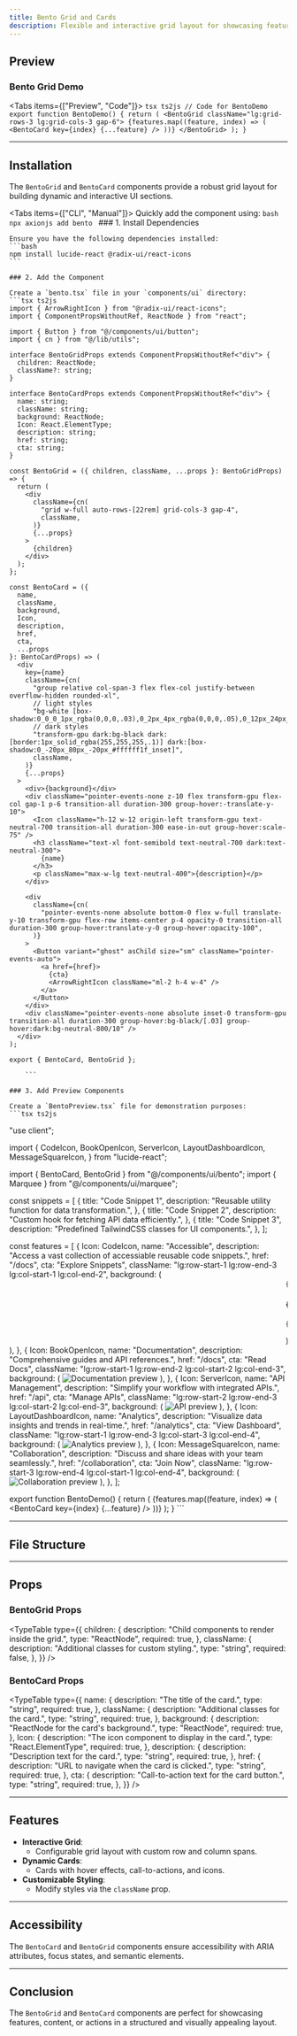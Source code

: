 ```yaml
---
title: Bento Grid and Cards
description: Flexible and interactive grid layout for showcasing features, actions, or content dynamically.
---
```



## Preview

### Bento Grid Demo

<Tabs items={["Preview", "Code"]}>
  <Tab value="Preview" className="m-auto h-auto pb-8 content-center">
    <BentoDemo />
  </Tab>
  <Tab value="Code" className="w-auto h-auto">
    ```tsx ts2js
    // Code for BentoDemo
    export function BentoDemo() {
      return (
        <BentoGrid className="lg:grid-rows-3 lg:grid-cols-3 gap-6">
          {features.map((feature, index) => (
            <BentoCard key={index} {...feature} />
          ))}
        </BentoGrid>
      );
    }
    ```
  </Tab>
</Tabs>

---

## Installation

The `BentoGrid` and `BentoCard` components provide a robust grid layout for building dynamic and interactive UI sections.

<Tabs items={["CLI", "Manual"]}>
  <Tab value="CLI">
    Quickly add the component using:
    ```bash
    npx axionjs add bento
    ```
  </Tab>
  <Tab value="Manual">
    ### 1. Install Dependencies

    Ensure you have the following dependencies installed:
    ```bash
    npm install lucide-react @radix-ui/react-icons
    ```

    ### 2. Add the Component

    Create a `bento.tsx` file in your `components/ui` directory:
    ```tsx ts2js
    import { ArrowRightIcon } from "@radix-ui/react-icons";
    import { ComponentPropsWithoutRef, ReactNode } from "react";
    
    import { Button } from "@/components/ui/button";
    import { cn } from "@/lib/utils";
    
    interface BentoGridProps extends ComponentPropsWithoutRef<"div"> {
      children: ReactNode;
      className?: string;
    }
    
    interface BentoCardProps extends ComponentPropsWithoutRef<"div"> {
      name: string;
      className: string;
      background: ReactNode;
      Icon: React.ElementType;
      description: string;
      href: string;
      cta: string;
    }
    
    const BentoGrid = ({ children, className, ...props }: BentoGridProps) => {
      return (
        <div
          className={cn(
            "grid w-full auto-rows-[22rem] grid-cols-3 gap-4",
            className,
          )}
          {...props}
        >
          {children}
        </div>
      );
    };
    
    const BentoCard = ({
      name,
      className,
      background,
      Icon,
      description,
      href,
      cta,
      ...props
    }: BentoCardProps) => (
      <div
        key={name}
        className={cn(
          "group relative col-span-3 flex flex-col justify-between overflow-hidden rounded-xl",
          // light styles
          "bg-white [box-shadow:0_0_0_1px_rgba(0,0,0,.03),0_2px_4px_rgba(0,0,0,.05),0_12px_24px_rgba(0,0,0,.05)]",
          // dark styles
          "transform-gpu dark:bg-black dark:[border:1px_solid_rgba(255,255,255,.1)] dark:[box-shadow:0_-20px_80px_-20px_#ffffff1f_inset]",
          className,
        )}
        {...props}
      >
        <div>{background}</div>
        <div className="pointer-events-none z-10 flex transform-gpu flex-col gap-1 p-6 transition-all duration-300 group-hover:-translate-y-10">
          <Icon className="h-12 w-12 origin-left transform-gpu text-neutral-700 transition-all duration-300 ease-in-out group-hover:scale-75" />
          <h3 className="text-xl font-semibold text-neutral-700 dark:text-neutral-300">
            {name}
          </h3>
          <p className="max-w-lg text-neutral-400">{description}</p>
        </div>
    
        <div
          className={cn(
            "pointer-events-none absolute bottom-0 flex w-full translate-y-10 transform-gpu flex-row items-center p-4 opacity-0 transition-all duration-300 group-hover:translate-y-0 group-hover:opacity-100",
          )}
        >
          <Button variant="ghost" asChild size="sm" className="pointer-events-auto">
            <a href={href}>
              {cta}
              <ArrowRightIcon className="ml-2 h-4 w-4" />
            </a>
          </Button>
        </div>
        <div className="pointer-events-none absolute inset-0 transform-gpu transition-all duration-300 group-hover:bg-black/[.03] group-hover:dark:bg-neutral-800/10" />
      </div>
    );
    
    export { BentoCard, BentoGrid };
    
        ```

    ### 3. Add Preview Components

    Create a `BentoPreview.tsx` file for demonstration purposes:
    ```tsx ts2js
"use client";

import {
  CodeIcon,
  BookOpenIcon,
  ServerIcon,
  LayoutDashboardIcon,
  MessageSquareIcon,
} from "lucide-react";

import { BentoCard, BentoGrid } from "@/components/ui/bento";
import { Marquee } from "@/components/ui/marquee";

const snippets = [
  {
    title: "Code Snippet 1",
    description: "Reusable utility function for data transformation.",
  },
  {
    title: "Code Snippet 2",
    description: "Custom hook for fetching API data efficiently.",
  },
  {
    title: "Code Snippet 3",
    description: "Predefined TailwindCSS classes for UI components.",
  },
];

const features = [
  {
    Icon: CodeIcon,
    name: "Accessible",
    description:
      "Access a vast collection of accessiable reusable code snippets.",
    href: "/docs",
    cta: "Explore Snippets",
    className: "lg:row-start-1 lg:row-end-3 lg:col-start-1 lg:col-end-2",
    background: (
      <Marquee
        pauseOnHover
        className="absolute top-10 [--duration:25s] [mask-image:linear-gradient(to_top,transparent_30%,#000_100%)]"
      >
        {snippets.map((snippet, index) => (
          <div
            key={index}
            className="relative w-40 cursor-pointer overflow-hidden rounded-xl border p-4 bg-gray-100 hover:bg-gray-200 dark:bg-gray-800 dark:hover:bg-gray-700"
          >
            <h4 className="text-sm font-medium">{snippet.title}</h4>
            <p className="text-xs mt-2 text-gray-600 dark:text-gray-400">
              {snippet.description}
            </p>
          </div>
        ))}
      </Marquee>
    ),
  },
  {
    Icon: BookOpenIcon,
    name: "Documentation",
    description: "Comprehensive guides and API references.",
    href: "/docs",
    cta: "Read Docs",
    className: "lg:row-start-1 lg:row-end-2 lg:col-start-2 lg:col-end-3",
    background: (
      <img
        className="absolute -right-10 -top-10 w-32 opacity-60"
        src="/images/docs-preview.png"
        alt="Documentation preview"
      />
    ),
  },
  {
    Icon: ServerIcon,
    name: "API Management",
    description: "Simplify your workflow with integrated APIs.",
    href: "/api",
    cta: "Manage APIs",
    className: "lg:row-start-2 lg:row-end-3 lg:col-start-2 lg:col-end-3",
    background: (
      <img
        className="absolute -right-10 -top-10 w-32 opacity-60"
        src="/images/api-preview.png"
        alt="API preview"
      />
    ),
  },
  {
    Icon: LayoutDashboardIcon,
    name: "Analytics",
    description: "Visualize data insights and trends in real-time.",
    href: "/analytics",
    cta: "View Dashboard",
    className: "lg:row-start-1 lg:row-end-3 lg:col-start-3 lg:col-end-4",
    background: (
      <img
        className="absolute -right-10 -top-10 w-32 opacity-60"
        src="/images/analytics-preview.png"
        alt="Analytics preview"
      />
    ),
  },
  {
    Icon: MessageSquareIcon,
    name: "Collaboration",
    description: "Discuss and share ideas with your team seamlessly.",
    href: "/collaboration",
    cta: "Join Now",
    className: "lg:row-start-3 lg:row-end-4 lg:col-start-1 lg:col-end-4",
    background: (
      <img
        className="absolute -right-10 -top-10 w-32 opacity-60"
        src="/images/collaboration-preview.png"
        alt="Collaboration preview"
      />
    ),
  },
];

export function BentoDemo() {
  return (
    <BentoGrid className="lg:grid-rows-3 lg:grid-cols-3 gap-6 not-prose">
      {features.map((feature, index) => (
        <BentoCard key={index} {...feature} />
      ))}
    </BentoGrid>
  );
}
    ```
  </Tab>
</Tabs>

---

## File Structure

<Files>
  <Folder name="app" defaultOpen>
    <Folder name="components" defaultOpen>
      <Folder name="ui" defaultOpen>
        <File name="bento.tsx" />
      </Folder>
    </Folder>
  </Folder>
</Files>

---

## Props

### BentoGrid Props

<TypeTable
  type={{
    children: {
      description: "Child components to render inside the grid.",
      type: "ReactNode",
      required: true,
    },
    className: {
      description: "Additional classes for custom styling.",
      type: "string",
      required: false,
    },
  }}
/>

### BentoCard Props

<TypeTable
  type={{
    name: {
      description: "The title of the card.",
      type: "string",
      required: true,
    },
    className: {
      description: "Additional classes for the card.",
      type: "string",
      required: true,
    },
    background: {
      description: "ReactNode for the card's background.",
      type: "ReactNode",
      required: true,
    },
    Icon: {
      description: "The icon component to display in the card.",
      type: "React.ElementType",
      required: true,
    },
    description: {
      description: "Description text for the card.",
      type: "string",
      required: true,
    },
    href: {
      description: "URL to navigate when the card is clicked.",
      type: "string",
      required: true,
    },
    cta: {
      description: "Call-to-action text for the card button.",
      type: "string",
      required: true,
    },
  }}
/>

---

## Features

- **Interactive Grid**:
  - Configurable grid layout with custom row and column spans.
- **Dynamic Cards**:
  - Cards with hover effects, call-to-actions, and icons.
- **Customizable Styling**:
  - Modify styles via the `className` prop.

---

## Accessibility

The `BentoCard` and `BentoGrid` components ensure accessibility with ARIA attributes, focus states, and semantic elements.

---

## Conclusion

The `BentoGrid` and `BentoCard` components are perfect for showcasing features, content, or actions in a structured and visually appealing layout.

